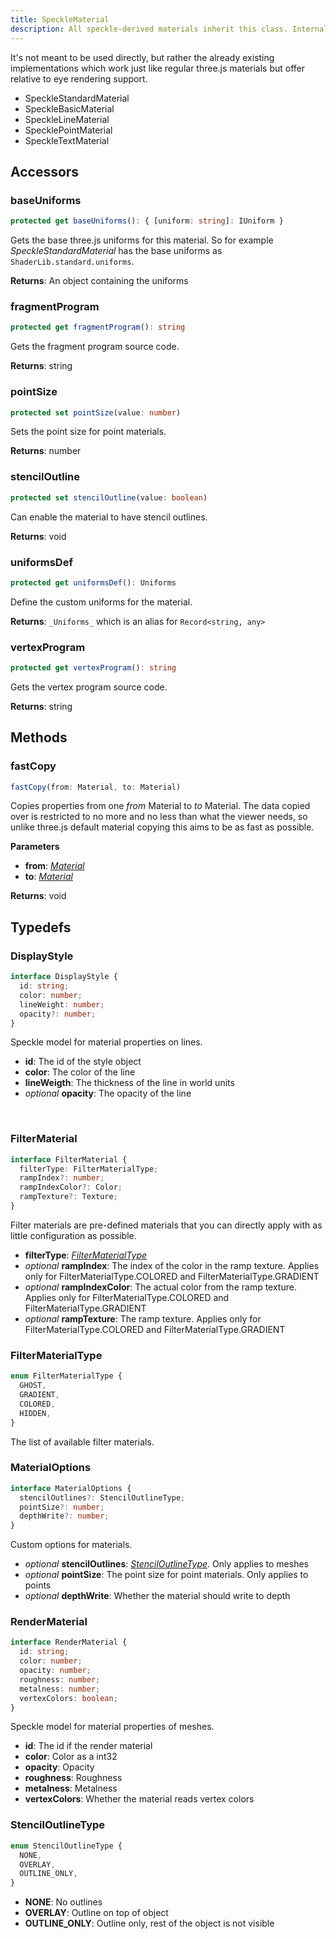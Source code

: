 ```yaml
---
title: SpeckleMaterial
description: All speckle-derived materials inherit this class. Internally, all speckle materials are mixins between three materials and this class.
---
```


It's not meant to be used directly, but rather the already existing implementations which work just like regular three.js materials but offer relative to eye rendering support.

- SpeckleStandardMaterial
- SpeckleBasicMaterial
- SpeckleLineMaterial
- SpecklePointMaterial
- SpeckleTextMaterial

## Accessors

### baseUniforms

```typescript
protected get baseUniforms(): { [uniform: string]: IUniform }
```

Gets the base three.js uniforms for this material. So for example _SpeckleStandardMaterial_ has the base uniforms as `ShaderLib.standard.uniforms`.

**Returns**: An object containing the uniforms

### fragmentProgram

```typescript
protected get fragmentProgram(): string
```

Gets the fragment program source code.

**Returns**: string

### pointSize

```typescript
protected set pointSize(value: number)
```

Sets the point size for point materials.

**Returns**: number

### stencilOutline

```typescript
protected set stencilOutline(value: boolean)
```

Can enable the material to have stencil outlines.

**Returns**: void

### uniformsDef

```typescript
protected get uniformsDef(): Uniforms
```

Define the custom uniforms for the material.

**Returns**: `_Uniforms_` which is an alias for `Record<string, any>`

### vertexProgram

```typescript
protected get vertexProgram(): string
```

Gets the vertex program source code.

**Returns**: string

## Methods

### fastCopy

```typescript
fastCopy(from: Material, to: Material)
```

Copies properties from one _from_ Material to _to_ Material. The data copied over is restricted to no more and no less than what the viewer needs, so unlike three.js default material copying this aims to be as fast as possible.

**Parameters**

- **from**: [_Material_](https://threejs.org/docs/index.html?q=materi#api/en/materials/Material)
- **to**: [_Material_](https://threejs.org/docs/index.html?q=materi#api/en/materials/Material)

**Returns**: void

## Typedefs

### DisplayStyle

```typescript
interface DisplayStyle {
  id: string;
  color: number;
  lineWeight: number;
  opacity?: number;
}
```

Speckle model for material properties on lines.

- **id**: The id of the style object
- **color**: The color of the line
- **lineWeigth**: The thickness of the line in world units
- _optional_ **opacity**: The opacity of the line
<br />

### FilterMaterial

```typescript
interface FilterMaterial {
  filterType: FilterMaterialType;
  rampIndex?: number;
  rampIndexColor?: Color;
  rampTexture?: Texture;
}
```

Filter materials are pre-defined materials that you can directly apply with as little configuration as possible.

- **filterType**: [_FilterMaterialType_](/viewer/speckle-material-api.md#filtermaterialtype)
- _optional_ **rampIndex**: The index of the color in the ramp texture. Applies only for FilterMaterialType.COLORED and FilterMaterialType.GRADIENT
- _optional_ **rampIndexColor**: The actual color from the ramp texture. Applies only for FilterMaterialType.COLORED and FilterMaterialType.GRADIENT
- _optional_ **rampTexture**: The ramp texture. Applies only for FilterMaterialType.COLORED and FilterMaterialType.GRADIENT

### FilterMaterialType

```typescript
enum FilterMaterialType {
  GHOST,
  GRADIENT,
  COLORED,
  HIDDEN,
}
```

The list of available filter materials.

### MaterialOptions

```typescript
interface MaterialOptions {
  stencilOutlines?: StencilOutlineType;
  pointSize?: number;
  depthWrite?: number;
}
```

Custom options for materials.

- _optional_ **stencilOutlines**: [_StencilOutlineType_](/viewer/speckle-material-api.md#stenciloutlinetype). Only applies to meshes
- _optional_ **pointSize**: The point size for point materials. Only applies to points
- _optional_ **depthWrite**: Whether the material should write to depth

### RenderMaterial

```typescript
interface RenderMaterial {
  id: string;
  color: number;
  opacity: number;
  roughness: number;
  metalness: number;
  vertexColors: boolean;
}
```

Speckle model for material properties of meshes.

- **id**: The id if the render material
- **color**: Color as a int32
- **opacity**: Opacity
- **roughness**: Roughness
- **metalness**: Metalness
- **vertexColors**: Whether the material reads vertex colors

### StencilOutlineType

```typescript
enum StencilOutlineType {
  NONE,
  OVERLAY,
  OUTLINE_ONLY,
}
```

- **NONE**: No outlines
- **OVERLAY**: Outline on top of object
- **OUTLINE_ONLY**: Outline only, rest of the object is not visible
